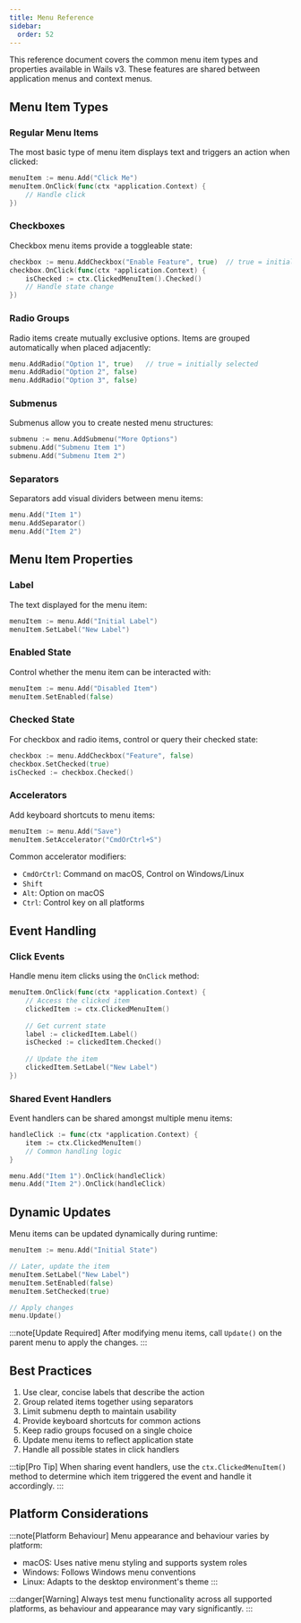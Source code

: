 ```yaml
---
title: Menu Reference
sidebar:
  order: 52
---
```


This reference document covers the common menu item types and properties available in Wails v3. These features are shared between application menus and context menus.

## Menu Item Types

### Regular Menu Items

The most basic type of menu item displays text and triggers an action when clicked:

```go
menuItem := menu.Add("Click Me")
menuItem.OnClick(func(ctx *application.Context) {
    // Handle click
})
```

### Checkboxes

Checkbox menu items provide a toggleable state:

```go
checkbox := menu.AddCheckbox("Enable Feature", true)  // true = initially checked
checkbox.OnClick(func(ctx *application.Context) {
    isChecked := ctx.ClickedMenuItem().Checked()
    // Handle state change
})
```

### Radio Groups

Radio items create mutually exclusive options. Items are grouped automatically when placed adjacently:

```go
menu.AddRadio("Option 1", true)   // true = initially selected
menu.AddRadio("Option 2", false)
menu.AddRadio("Option 3", false)
```

### Submenus

Submenus allow you to create nested menu structures:

```go
submenu := menu.AddSubmenu("More Options")
submenu.Add("Submenu Item 1")
submenu.Add("Submenu Item 2")
```

### Separators

Separators add visual dividers between menu items:

```go
menu.Add("Item 1")
menu.AddSeparator()
menu.Add("Item 2")
```

## Menu Item Properties

### Label

The text displayed for the menu item:

```go
menuItem := menu.Add("Initial Label")
menuItem.SetLabel("New Label")
```

### Enabled State

Control whether the menu item can be interacted with:

```go
menuItem := menu.Add("Disabled Item")
menuItem.SetEnabled(false)
```

### Checked State

For checkbox and radio items, control or query their checked state:

```go
checkbox := menu.AddCheckbox("Feature", false)
checkbox.SetChecked(true)
isChecked := checkbox.Checked()
```

### Accelerators

Add keyboard shortcuts to menu items:

```go
menuItem := menu.Add("Save")
menuItem.SetAccelerator("CmdOrCtrl+S")
```

Common accelerator modifiers:
- `CmdOrCtrl`: Command on macOS, Control on Windows/Linux
- `Shift`
- `Alt`: Option on macOS
- `Ctrl`: Control key on all platforms

## Event Handling

### Click Events

Handle menu item clicks using the `OnClick` method:

```go
menuItem.OnClick(func(ctx *application.Context) {
    // Access the clicked item
    clickedItem := ctx.ClickedMenuItem()
    
    // Get current state
    label := clickedItem.Label()
    isChecked := clickedItem.Checked()
    
    // Update the item
    clickedItem.SetLabel("New Label")
})
```

### Shared Event Handlers

Event handlers can be shared amongst multiple menu items:

```go
handleClick := func(ctx *application.Context) {
    item := ctx.ClickedMenuItem()
    // Common handling logic
}

menu.Add("Item 1").OnClick(handleClick)
menu.Add("Item 2").OnClick(handleClick)
```

## Dynamic Updates

Menu items can be updated dynamically during runtime:

```go
menuItem := menu.Add("Initial State")

// Later, update the item
menuItem.SetLabel("New Label")
menuItem.SetEnabled(false)
menuItem.SetChecked(true)

// Apply changes
menu.Update()
```

:::note[Update Required]
After modifying menu items, call `Update()` on the parent menu to apply the changes.
:::

## Best Practices

1. Use clear, concise labels that describe the action
2. Group related items together using separators
3. Limit submenu depth to maintain usability
4. Provide keyboard shortcuts for common actions
5. Keep radio groups focused on a single choice
6. Update menu items to reflect application state
7. Handle all possible states in click handlers

:::tip[Pro Tip]
When sharing event handlers, use the `ctx.ClickedMenuItem()` method to determine which item triggered the event and handle it accordingly.
:::

## Platform Considerations

:::note[Platform Behaviour]
Menu appearance and behaviour varies by platform:
- macOS: Uses native menu styling and supports system roles
- Windows: Follows Windows menu conventions
- Linux: Adapts to the desktop environment's theme
:::

:::danger[Warning]
Always test menu functionality across all supported platforms, as behaviour and appearance may vary significantly.
:::
